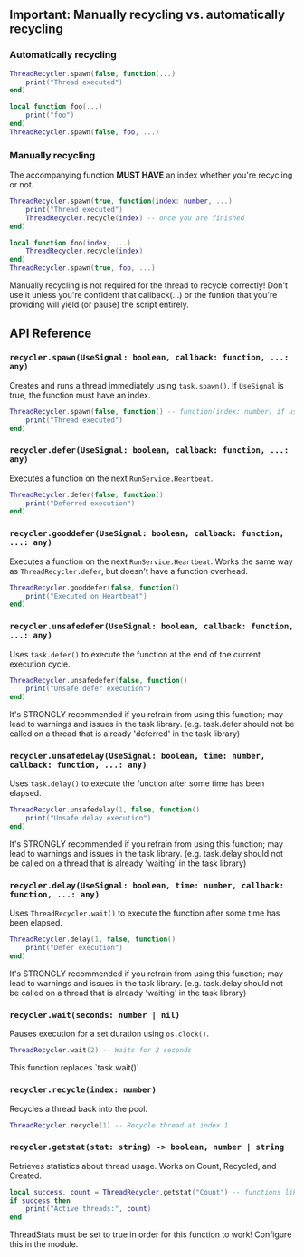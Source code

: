 
## Important: Manually recycling vs. automatically recycling
### Automatically recycling
```lua copy filename="some-script.lua"
ThreadRecycler.spawn(false, function(...)
    print("Thread executed")
end)
```
```lua copy filename="some-script.lua"
local function foo(...)
    print("foo")
end)
ThreadRecycler.spawn(false, foo, ...)
```

### Manually recycling
The accompanying function **MUST HAVE** an index whether you're recycling or not. 
```lua copy filename="some-script.lua"
ThreadRecycler.spawn(true, function(index: number, ...)
    print("Thread executed")
    ThreadRecycler.recycle(index) -- once you are finished
end)
```
```lua copy filename="some-script.lua"
local function foo(index, ...)
    ThreadRecycler.recycle(index)
end)
ThreadRecycler.spawn(true, foo, ...)
```

<Callout type="warning">
    Manually recycling is not required for the thread to recycle correctly! Don't use it unless you're confident that callback(...) or the funtion that you're providing will yield (or pause) the script entirely.
</Callout>


## API Reference

### `recycler.spawn(UseSignal: boolean, callback: function, ...: any)`
Creates and runs a thread immediately using `task.spawn()`. If `UseSignal` is true, the function must have an index.
```lua copy filename="some-script.lua"
ThreadRecycler.spawn(false, function() -- function(index: number) if use signal == true
    print("Thread executed")
end)
```

### `recycler.defer(UseSignal: boolean, callback: function, ...: any)`
Executes a function on the next `RunService.Heartbeat`.
```lua copy filename="some-script.lua"
ThreadRecycler.defer(false, function()
    print("Deferred execution")
end)
```

### `recycler.gooddefer(UseSignal: boolean, callback: function, ...: any)`
Executes a function on the next `RunService.Heartbeat`. Works the same way as `ThreadRecycler.defer`, but doesn't have a function overhead.
```lua copy filename="some-script.lua"
ThreadRecycler.gooddefer(false, function()
    print("Executed on Heartbeat")
end)
```

### `recycler.unsafedefer(UseSignal: boolean, callback: function, ...: any)`
Uses `task.defer()` to execute the function at the end of the current execution cycle.
```lua copy filename="some-script.lua"
ThreadRecycler.unsafedefer(false, function()
    print("Unsafe defer execution")
end)
```
<Callout type="error">
    It's STRONGLY recommended if you refrain from using this function; may lead to warnings and issues in the task library. (e.g. task.defer should not be called on a thread that is already 'deferred' in the task library)
</Callout>

### `recycler.unsafedelay(UseSignal: boolean, time: number, callback: function, ...: any)`
Uses `task.delay()` to execute the function after some time has been elapsed.
```lua copy filename="some-script.lua"
ThreadRecycler.unsafedelay(1, false, function()
    print("Unsafe delay execution")
end)
```
<Callout type="error">
    It's STRONGLY recommended if you refrain from using this function; may lead to warnings and issues in the task library. (e.g. task.delay should not be called on a thread that is already 'waiting' in the task library)
</Callout>

### `recycler.delay(UseSignal: boolean, time: number, callback: function, ...: any)`
Uses `ThreadRecycler.wait()` to execute the function after some time has been elapsed.
```lua copy filename="some-script.lua"
ThreadRecycler.delay(1, false, function()
    print("Defer execution")
end)
```
<Callout type="error">
    It's STRONGLY recommended if you refrain from using this function; may lead to warnings and issues in the task library. (e.g. task.delay should not be called on a thread that is already 'waiting' in the task library)
</Callout>

### `recycler.wait(seconds: number | nil)`
Pauses execution for a set duration using `os.clock()`.
```lua copy filename="some-script.lua"
ThreadRecycler.wait(2) -- Waits for 2 seconds
```
<Callout type="info">
    This function replaces `task.wait()`.
</Callout>

### `recycler.recycle(index: number)`
Recycles a thread back into the pool.
```lua copy filename="some-script.lua"
ThreadRecycler.recycle(1) -- Recycle thread at index 1
```

### `recycler.getstat(stat: string) -> boolean, number | string`
Retrieves statistics about thread usage. Works on Count, Recycled, and Created.
```lua copy filename="some-script.lua"
local success, count = ThreadRecycler.getstat("Count") -- functions like a pcall
if success then
    print("Active threads:", count)
end
```
<Callout type="warning">
    ThreadStats must be set to true in order for this function to work! Configure this in the module.
</Callout>
